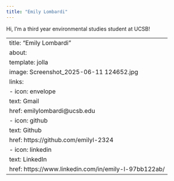 ```yaml
---
title: "Emily Lombardi"
---
```

Hi, I'm a third year environmental studies student at UCSB!

---
title: "Emily Lombardi"
about:
  template: jolla
  image: Screenshot_2025-06-11 124652.jpg
  links:
    - icon: envelope
      text: Gmail
      href: emilylombardi@ucsb.edu
    - icon: github
      text: Github
      href: https://github.com/emilyl-2324 
    - icon: linkedin
      text: LinkedIn
      href: https://www.linkedin.com/in/emily-l-97bb122ab/ 
---

